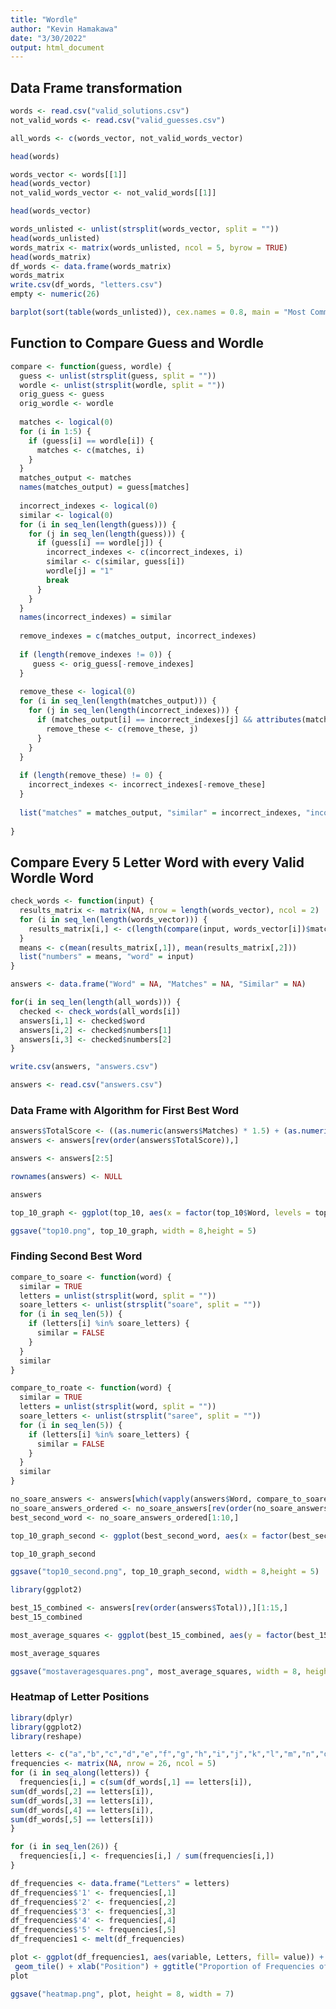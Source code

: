 ```yaml
---
title: "Wordle"
author: "Kevin Hamakawa"
date: "3/30/2022"
output: html_document
---
```


## Data Frame transformation

```r
words <- read.csv("valid_solutions.csv")
not_valid_words <- read.csv("valid_guesses.csv")

all_words <- c(words_vector, not_valid_words_vector)

head(words)

words_vector <- words[[1]]
head(words_vector)
not_valid_words_vector <- not_valid_words[[1]]

head(words_vector)

words_unlisted <- unlist(strsplit(words_vector, split = ""))
head(words_unlisted)
words_matrix <- matrix(words_unlisted, ncol = 5, byrow = TRUE)
head(words_matrix)
df_words <- data.frame(words_matrix)
words_matrix
write.csv(df_words, "letters.csv")
empty <- numeric(26)

barplot(sort(table(words_unlisted)), cex.names = 0.8, main = "Most Common Wordle Letters", col = "darkolivegreen3")

```

## Function to Compare Guess and Wordle

```r
compare <- function(guess, wordle) {
  guess <- unlist(strsplit(guess, split = ""))
  wordle <- unlist(strsplit(wordle, split = ""))
  orig_guess <- guess
  orig_wordle <- wordle
  
  matches <- logical(0)
  for (i in 1:5) {
    if (guess[i] == wordle[i]) {
      matches <- c(matches, i)
    }
  }
  matches_output <- matches
  names(matches_output) = guess[matches]
  
  incorrect_indexes <- logical(0)
  similar <- logical(0)
  for (i in seq_len(length(guess))) {
    for (j in seq_len(length(guess))) {
      if (guess[i] == wordle[j]) {
        incorrect_indexes <- c(incorrect_indexes, i)
        similar <- c(similar, guess[i])
        wordle[j] = "1"
        break
      }
    }
  }
  names(incorrect_indexes) = similar
  
  remove_indexes = c(matches_output, incorrect_indexes)
  
  if (length(remove_indexes != 0)) {
     guess <- orig_guess[-remove_indexes]
  }
  
  remove_these <- logical(0)
  for (i in seq_len(length(matches_output))) {
    for (j in seq_len(length(incorrect_indexes))) {
      if (matches_output[i] == incorrect_indexes[j] && attributes(matches_output)$names[i] == attributes(incorrect_indexes)$names[j]) {
        remove_these <- c(remove_these, j)
      }
    }
  }
  
  if (length(remove_these) != 0) {
    incorrect_indexes <- incorrect_indexes[-remove_these]
  }
  
  list("matches" = matches_output, "similar" = incorrect_indexes, "incorrect" = guess)
  
}
```

## Compare Every 5 Letter Word with every Valid Wordle Word

```r
check_words <- function(input) {
  results_matrix <- matrix(NA, nrow = length(words_vector), ncol = 2)
  for (i in seq_len(length(words_vector))) {
    results_matrix[i,] <- c(length(compare(input, words_vector[i])$matches),length(compare(input, words_vector[i])$similar))
  }
  means <- c(mean(results_matrix[,1]), mean(results_matrix[,2]))
  list("numbers" = means, "word" = input)
}

answers <- data.frame("Word" = NA, "Matches" = NA, "Similar" = NA)

for(i in seq_len(length(all_words))) {
  checked <- check_words(all_words[i])
  answers[i,1] <- checked$word
  answers[i,2] <- checked$numbers[1]
  answers[i,3] <- checked$numbers[2]
} 

write.csv(answers, "answers.csv")

answers <- read.csv("answers.csv")

```


### Data Frame with Algorithm for First Best Word
```r

answers$TotalScore <- ((as.numeric(answers$Matches) * 1.5) + (as.numeric(answers$Similar) * 1)) / 2.1
answers <- answers[rev(order(answers$TotalScore)),]

answers <- answers[2:5]

rownames(answers) <- NULL

answers

top_10_graph <- ggplot(top_10, aes(x = factor(top_10$Word, levels = top_10$Word), y =  TotalScore)) + geom_bar(stat = "identity", color = "black", fill = "darkolivegreen3") + ylab("Total Ranking Score") + xlab("Word") + ggtitle("10 Best Wordle Starters by Score")

ggsave("top10.png", top_10_graph, width = 8,height = 5)

```

### Finding Second Best Word
```r
compare_to_soare <- function(word) {
  similar = TRUE
  letters = unlist(strsplit(word, split = ""))
  soare_letters <- unlist(strsplit("soare", split = ""))
  for (i in seq_len(5)) {
    if (letters[i] %in% soare_letters) {
      similar = FALSE
    }
  }
  similar
}

compare_to_roate <- function(word) {
  similar = TRUE
  letters = unlist(strsplit(word, split = ""))
  soare_letters <- unlist(strsplit("saree", split = ""))
  for (i in seq_len(5)) {
    if (letters[i] %in% soare_letters) {
      similar = FALSE
    }
  }
  similar
}

no_soare_answers <- answers[which(vapply(answers$Word, compare_to_soare, logical(1))),]
no_soare_answers_ordered <- no_soare_answers[rev(order(no_soare_answers$TotalScore)),]
best_second_word <- no_soare_answers_ordered[1:10,]

top_10_graph_second <- ggplot(best_second_word, aes(x = factor(best_second_word$Word, levels = best_second_word$Word), y =  TotalScore)) + geom_bar(stat = "identity", color = "black", fill = "darkolivegreen3") + ylab("Total Ranking Score") + xlab("Word") + ggtitle("10 Best Wordle Words After 'Soare'")

top_10_graph_second

ggsave("top10_second.png", top_10_graph_second, width = 8,height = 5)

```


```r
library(ggplot2)

best_15_combined <- answers[rev(order(answers$Total)),][1:15,]
best_15_combined

most_average_squares <- ggplot(best_15_combined, aes(y = factor(best_15_combined$Word, levels = best_15_combined$Word), x = as.numeric(best_15_combined$Total))) + geom_bar(stat = "identity", color = "black", fill = "gold2") + xlim(0,2) + xlab("Average Squares (Matches + Similar Letters)") + geom_bar(data = best_15_combined, aes(y = factor(best_15_combined$Word, levels = best_15_combined$Word), x = as.numeric(best_15_combined$Matches)), stat = "identity", color = "black", fill = "darkolivegreen3") + ggtitle("Top 15 Most Average Squares") + ylab("Word")

most_average_squares

ggsave("mostaveragesquares.png", most_average_squares, width = 8, height = 5)

```


### Heatmap of Letter Positions
```r
library(dplyr)
library(ggplot2)
library(reshape)

letters <- c("a","b","c","d","e","f","g","h","i","j","k","l","m","n","o","p","q","r","s","t","u","v","w","x","y","z")
frequencies <- matrix(NA, nrow = 26, ncol = 5)
for (i in seq_along(letters)) {
  frequencies[i,] = c(sum(df_words[,1] == letters[i]),
sum(df_words[,2] == letters[i]),
sum(df_words[,3] == letters[i]),
sum(df_words[,4] == letters[i]),
sum(df_words[,5] == letters[i]))
}

for (i in seq_len(26)) {
  frequencies[i,] <- frequencies[i,] / sum(frequencies[i,])
}

df_frequencies <- data.frame("Letters" = letters)
df_frequencies$'1' <- frequencies[,1]
df_frequencies$'2' <- frequencies[,2]
df_frequencies$'3' <- frequencies[,3]
df_frequencies$'4' <- frequencies[,4]
df_frequencies$'5' <- frequencies[,5]
df_frequencies1 <- melt(df_frequencies)

plot <- ggplot(df_frequencies1, aes(variable, Letters, fill= value)) + 
 geom_tile() + xlab("Position") + ggtitle("Proportion of Frequencies of Each Letter by Position") + scale_fill_distiller(direction = 1, palette = 'Greens')
plot

ggsave("heatmap.png", plot, height = 8, width = 7)

```

















